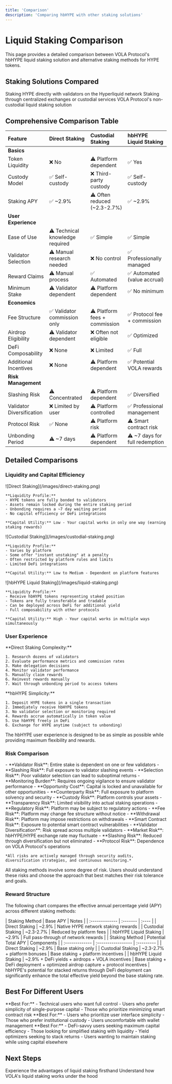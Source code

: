```yaml
---
title: 'Comparison'
description: 'Comparing hbHYPE with other staking solutions'
---
```


# Liquid Staking Comparison

This page provides a detailed comparison between VOLA Protocol's hbHYPE liquid staking solution and alternative staking methods for HYPE tokens.

## Staking Solutions Compared

<CardGroup cols={3}>
  <Card title="Direct Staking" icon="user-lock">
    Staking HYPE directly with validators on the Hyperliquid network
  </Card>
  <Card title="Custodial Staking" icon="building-columns">
    Staking through centralized exchanges or custodial services
  </Card>
  <Card title="hbHYPE Liquid Staking" icon="water" color="primary">
    VOLA Protocol's non-custodial liquid staking solution
  </Card>
</CardGroup>

## Comprehensive Comparison Table

| Feature | Direct Staking | Custodial Staking | hbHYPE Liquid Staking |
| :------ | :------------- | :---------- | :-------------------- |
| **Basics** |
| Token Liquidity | ❌ No | ⚠️ Platform dependent | ✅ Yes |
| Custody Model | ✅ Self-custody | ❌ Third-party custody | ✅ Self-custody |
| Staking APY | ✅ ~2.9% | ⚠️ Often reduced (~2.3-2.7%) | ✅ ~2.9% |
| **User Experience** |
| Ease of Use | ⚠️ Technical knowledge required | ✅ Simple | ✅ Simple |
| Validator Selection | ⚠️ Manual research needed | ❌ No control | ✅ Professionally managed |
| Reward Claims | ⚠️ Manual process | ✅ Automated | ✅ Automated (value accrual) |
| Minimum Stake | ⚠️ Validator dependent | ⚠️ Platform dependent | ✅ No minimum |
| **Economics** |
| Fee Structure | ✅ Validator commission only | ⚠️ Platform fees + commission | ✅ Protocol fee + commission |
| Airdrop Eligibility | ⚠️ Validator dependent | ❌ Often not eligible | ✅ Optimized |
| DeFi Composability | ❌ None | ❌ Limited | ✅ Full |
| Additional Incentives | ❌ None | ⚠️ Platform dependent | ✅ Potential VOLA rewards |
| **Risk Management** |
| Slashing Risk | ⚠️ Concentrated | ⚠️ Platform dependent | ✅ Diversified |
| Validator Diversification | ❌ Limited by user | ⚠️ Platform controlled | ✅ Professional management |
| Protocol Risk | ✅ None | ⚠️ Platform risk | ⚠️ Smart contract risk |
| Unbonding Period | ⚠️ ~7 days | ⚠️ Platform dependent | ⚠️ ~7 days for full redemption |

## Detailed Comparisons

### Liquidity and Capital Efficiency

<Tabs>
  <Tab title="Direct Staking">
    <Frame>
      ![Direct Staking](/images/direct-staking.png)
    </Frame>
    
    **Liquidity Profile:**
    - HYPE tokens are fully bonded to validators
    - Assets remain locked during the entire staking period
    - Unbonding requires a ~7 day waiting period
    - No capital efficiency or DeFi integrations
    
    **Capital Utility:** Low - Your capital works in only one way (earning staking rewards)
  </Tab>
  
  <Tab title="Custodial Staking">
    <Frame>
      ![Custodial Staking](/images/custodial-staking.png)
    </Frame>
    
    **Liquidity Profile:**
    - Varies by platform
    - Some offer "instant unstaking" at a penalty
    - Often restricted by platform rules and limits
    - Limited DeFi integrations
    
    **Capital Utility:** Low to Medium - Dependent on platform features
  </Tab>
  
  <Tab title="hbHYPE Liquid Staking">
    <Frame>
      ![hbHYPE Liquid Staking](/images/liquid-staking.png)
    </Frame>
    
    **Liquidity Profile:**
    - Receive hbHYPE tokens representing staked position
    - Tokens are fully transferable and tradable
    - Can be deployed across DeFi for additional yield
    - Full composability with other protocols
    
    **Capital Utility:** High - Your capital works in multiple ways simultaneously
  </Tab>
</Tabs>

### User Experience

<Columns>
  <Column>
    **Direct Staking Complexity:**
    
    1. Research dozens of validators
    2. Evaluate performance metrics and commission rates
    3. Make delegation decisions
    4. Monitor validator performance
    5. Manually claim rewards
    6. Reinvest rewards manually
    7. Wait through unbonding period to access tokens
  </Column>
  
  <Column>
    **hbHYPE Simplicity:**
    
    1. Deposit HYPE tokens in a single transaction
    2. Immediately receive hbHYPE tokens
    3. No validator selection or monitoring required
    4. Rewards accrue automatically in token value
    5. Use hbHYPE freely in DeFi
    6. Exchange for HYPE anytime (subject to unbonding)
  </Column>
</Columns>

<Note>
  The hbHYPE user experience is designed to be as simple as possible while providing maximum flexibility and rewards.
</Note>

### Risk Comparison

<AccordionGroup>
  <Accordion title="Direct Staking Risks">
    - **Validator Risk**: Entire stake is dependent on one or few validators
    - **Slashing Risk**: Full exposure to validator slashing events
    - **Selection Risk**: Poor validator selection can lead to suboptimal returns
    - **Monitoring Burden**: Requires ongoing vigilance to ensure validator performance
    - **Opportunity Cost**: Capital is locked and unavailable for other opportunities
  </Accordion>
  
  <Accordion title="Custodial Staking Risks">
    - **Counterparty Risk**: Full exposure to platform solvency and security
    - **Custody Risk**: Platform controls your assets
    - **Transparency Risk**: Limited visibility into actual staking operations
    - **Regulatory Risk**: Platform may be subject to regulatory actions
    - **Fee Risk**: Platform may change fee structure without notice
    - **Withdrawal Risk**: Platform may impose restrictions on withdrawals
  </Accordion>
  
  <Accordion title="hbHYPE Liquid Staking Risks">
    - **Smart Contract Risk**: Exposure to potential smart contract vulnerabilities
    - **Validator Diversification**: Risk spread across multiple validators
    - **Market Risk**: hbHYPE/HYPE exchange rate may fluctuate
    - **Slashing Risk**: Reduced through diversification but not eliminated
    - **Protocol Risk**: Dependence on VOLA Protocol's operations
    
    *All risks are actively managed through security audits, diversification strategies, and continuous monitoring.*
  </Accordion>
</AccordionGroup>

<Warning>
  All staking methods involve some degree of risk. Users should understand these risks and choose the approach that best matches their risk tolerance and goals.
</Warning>

### Reward Structure

The following chart compares the effective annual percentage yield (APY) across different staking methods:

<Tabs>
  <Tab title="Base Staking Rewards">
    | Staking Method | Base APY | Notes |
    | :------------- | :------- | :---- |
    | Direct Staking | ~2.9% | Native HYPE network staking rewards |
    | Custodial Staking | ~2.3-2.7% | Reduced by platform fees |
    | hbHYPE Liquid Staking | ~2.9% | Full pass-through of network rewards |
  </Tab>
  
  <Tab title="Total Potential Returns">
    | Staking Method | Potential Total APY | Components |
    | :------------- | :----------------- | :--------- |
    | Direct Staking | ~2.9% | Base staking only |
    | Custodial Staking | ~2.3-2.7% + platform bonuses | Base staking + platform incentives |
    | hbHYPE Liquid Staking | ~2.9% + DeFi yields + airdrops + VOLA incentives | Base staking + DeFi deployment + optimized airdrop capture + protocol incentives |
  </Tab>
</Tabs>

<Note>
  hbHYPE's potential for stacked returns through DeFi deployment can significantly enhance the total effective yield beyond the base staking rate.
</Note>

## Best For Different Users

<CardGroup cols={3}>
  <Card title="Direct Staking" icon="user-shield">
    **Best For:**
    - Technical users who want full control
    - Users who prefer simplicity of single-purpose capital
    - Those who prioritize minimizing smart contract risk
  </Card>
  <Card title="Custodial Staking" icon="user-tie">
    **Best For:**
    - Users who prioritize user interface simplicity
    - Those who prefer institutional custody
    - Users uncomfortable with wallet management
  </Card>
  <Card title="hbHYPE Liquid Staking" icon="user-graduate">
    **Best For:**
    - DeFi-savvy users seeking maximum capital efficiency
    - Those looking for simplified staking with liquidity
    - Yield optimizers seeking to stack returns
    - Users wanting to maintain staking while using capital elsewhere
  </Card>
</CardGroup>

## Next Steps

<CardGroup cols={2}>
  <Card title="Try hbHYPE Staking" icon="rocket" href="https://app.vola.finance/stake">
    Experience the advantages of liquid staking firsthand
  </Card>
  <Card title="Learn about Mechanics" icon="gears" href="/liquid-staking/mechanics">
    Understand how VOLA's liquid staking works under the hood
  </Card>
</CardGroup> 